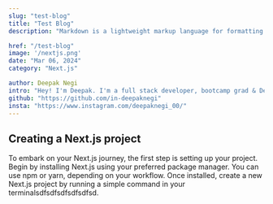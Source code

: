 ```yaml
---
slug: "test-blog"
title: "Test Blog"
description: "Markdown is a lightweight markup language for formatting text. It enables you to write in plain text syntax and turn it into structurally correct HTML."

href: "/test-blog"
image: '/nextjs.png'
date: "Mar 06, 2024"
category: "Next.js"

author: Deepak Negi
intro: "Hey! I'm Deepak. I'm a full stack developer, bootcamp grad & Dev."
github: "https://github.com/in-deepaknegi"
insta: "https://www.instagram.com/deepaknegi_00/"
---
```


## Creating a Next.js project

To embark on your Next.js journey, the first step is setting up your project. Begin by installing Next.js using your preferred package manager. You can use npm or yarn, depending on your workflow. Once installed, create a new Next.js project by running a simple command in your terminalsdfsdfsdfsdfsdfsd.